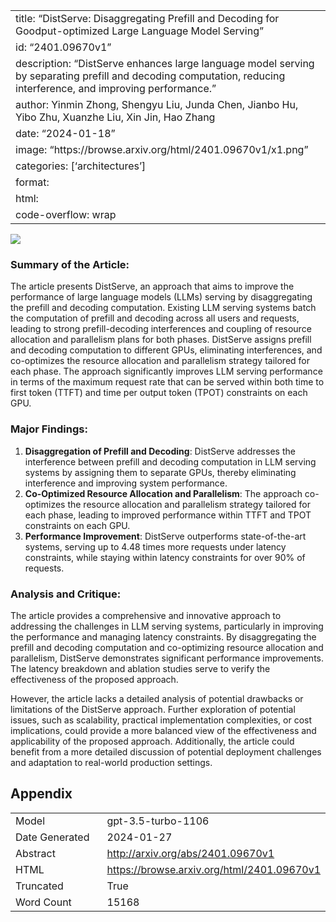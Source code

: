 
---
title: "DistServe: Disaggregating Prefill and Decoding for Goodput-optimized Large Language Model Serving"
id: "2401.09670v1"
description: "DistServe enhances large language model serving by separating prefill and decoding computation, reducing interference, and improving performance."
author: Yinmin Zhong, Shengyu Liu, Junda Chen, Jianbo Hu, Yibo Zhu, Xuanzhe Liu, Xin Jin, Hao Zhang
date: "2024-01-18"
image: "https://browse.arxiv.org/html/2401.09670v1/x1.png"
categories: ['architectures']
format:
  html:
    code-overflow: wrap
---

![](https://browse.arxiv.org/html/2401.09670v1/x1.png)

### Summary of the Article:

The article presents DistServe, an approach that aims to improve the performance of large language models (LLMs) serving by disaggregating the prefill and decoding computation. Existing LLM serving systems batch the computation of prefill and decoding across all users and requests, leading to strong prefill-decoding interferences and coupling of resource allocation and parallelism plans for both phases. DistServe assigns prefill and decoding computation to different GPUs, eliminating interferences, and co-optimizes the resource allocation and parallelism strategy tailored for each phase. The approach significantly improves LLM serving performance in terms of the maximum request rate that can be served within both time to first token (TTFT) and time per output token (TPOT) constraints on each GPU.

### Major Findings:
1. **Disaggregation of Prefill and Decoding**: DistServe addresses the interference between prefill and decoding computation in LLM serving systems by assigning them to separate GPUs, thereby eliminating interference and improving system performance.
2. **Co-Optimized Resource Allocation and Parallelism**: The approach co-optimizes the resource allocation and parallelism strategy tailored for each phase, leading to improved performance within TTFT and TPOT constraints on each GPU.
3. **Performance Improvement**: DistServe outperforms state-of-the-art systems, serving up to 4.48 times more requests under latency constraints, while staying within latency constraints for over 90% of requests.

### Analysis and Critique:
The article provides a comprehensive and innovative approach to addressing the challenges in LLM serving systems, particularly in improving the performance and managing latency constraints. By disaggregating the prefill and decoding computation and co-optimizing resource allocation and parallelism, DistServe demonstrates significant performance improvements. The latency breakdown and ablation studies serve to verify the effectiveness of the proposed approach.

However, the article lacks a detailed analysis of potential drawbacks or limitations of the DistServe approach. Further exploration of potential issues, such as scalability, practical implementation complexities, or cost implications, could provide a more balanced view of the effectiveness and applicability of the proposed approach. Additionally, the article could benefit from a more detailed discussion of potential deployment challenges and adaptation to real-world production settings.

## Appendix

|          |          |
|----------|----------|
| Model     | gpt-3.5-turbo-1106       |
| Date Generated     | 2024-01-27       |
| Abstract | [http://arxiv.org/abs/2401.09670v1](http://arxiv.org/abs/2401.09670v1)        |
| HTML     | [https://browse.arxiv.org/html/2401.09670v1](https://browse.arxiv.org/html/2401.09670v1)       |
| Truncated       | True       |
| Word Count       | 15168       |